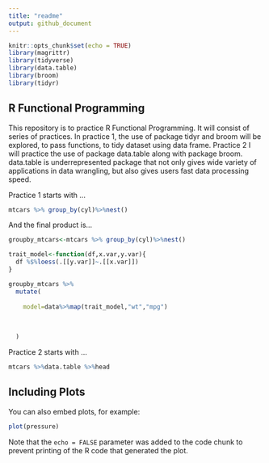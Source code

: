 ```yaml
---
title: "readme"
output: github_document
---
```


```r
knitr::opts_chunk$set(echo = TRUE)
library(magrittr)
library(tidyverse)
library(data.table)
library(broom)
library(tidyr)
```

## R Functional Programming 
This repository is to practice R Functional Programming. It will consist of series of practices. In practice 1, the use of package tidyr and broom will be explored, to pass functions, to tidy dataset using data frame. Practice 2 I will practice the use of package data.table along with package broom. data.table is underrepresented package that not only gives wide variety of applications in data wrangling, but also gives users fast data processing speed.  

Practice 1 starts with ...
```r
mtcars %>% group_by(cyl)%>%nest()
```

And the final product is...

```r
groupby_mtcars<-mtcars %>% group_by(cyl)%>%nest()

trait_model<-function(df,x.var,y.var){
  df %$%loess(.[[y.var]]~.[[x.var]])  
}

groupby_mtcars %>% 
  mutate(
    
    model=data%>%map(trait_model,"wt","mpg")
    
    
    
  )
```

Practice 2 starts with ...
```r
mtcars %>%data.table %>%head
```

## Including Plots

You can also embed plots, for example:

```r
plot(pressure)
```

Note that the `echo = FALSE` parameter was added to the code chunk to prevent printing of the R code that generated the plot.
